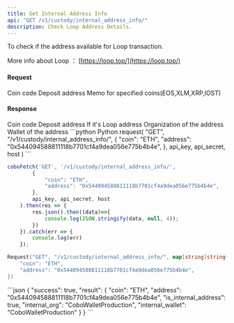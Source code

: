 ```yaml
---
title: Get Internal Address Info
api: "GET /v1/custody/internal_address_info/"
description: Check Loop Address Details.
---
```

To check if the address available for Loop transaction.

More info about Loop ： [https://loop.top/](https://loop.top/)

#### Request
<ParamField body="coin" type="String" required>
 Coin code
</ParamField>
<ParamField body="address" type="String" required>
Deposit address
</ParamField>
<ParamField body="memo" type="String">
Memo for specified coins(EOS,XLM,XRP,IOST)
</ParamField>

#### Response
<ResponseField name="coin" type="String">
 Coin code
</ResponseField>
<ResponseField name="address" type="String">
 Deposit address
</ResponseField>
<ResponseField name="is_internal_address" type="Bool">
 If it's Loop address
</ResponseField>
<ResponseField name="internal_org" type="String">
Organization of the address
</ResponseField>
<ResponseField name="internal_wallet" type="String">
Wallet of the address
</ResponseField>


<RequestExample>
```python Python
request(
  "GET",
  "/v1/custody/internal_address_info/",
  {
    "coin": "ETH",
    "address": "0x544094588811118b7701cf4a9dea056e775b4b4e",
  },
  api_key, api_secret, host
)
```

```javascript Javascript
coboFetch('GET', '/v1/custody/internal_address_info/',
        {
            "coin": "ETH",
            "address": "0x544094588811118b7701cf4a9dea056e775b4b4e",
        },
        api_key, api_secret, host
    ).then(res => {
        res.json().then((data)=>{
            console.log(JSON.stringify(data, null, 4));
        })
    }).catch(err => {
        console.log(err)
    });
```

```go Go
Request("GET", "/v1/custody/internal_address_info/", map[string]string{
    "coin": "ETH",
    "address": "0x544094588811118b7701cf4a9dea056e775b4b4e",
})
```
</RequestExample>


<ResponseExample>
```json
{
  "success": true,
  "result": {
    "coin": "ETH",
    "address": "0x544094588811118b7701cf4a9dea056e775b4b4e",
    "is_internal_address": true,
    "internal_org": "CoboWalletProduction",
    "internal_wallet": "CoboWalletProduction"
  }
}
```
</ResponseExample>